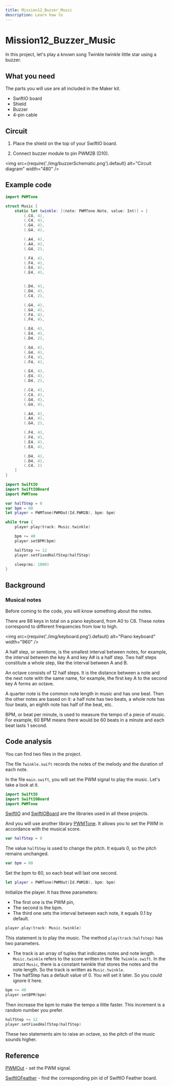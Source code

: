 ```yaml
---
title: Mission12_Buzzer_Music
description: Learn how to
---
```


# Mission12_Buzzer_Music

In this project, let's play a known song Twinkle twinkle little star using a buzzer.


## What you need

The parts you will use are all included in the Maker kit.

- SwiftIO board
- Shield
- Buzzer
- 4-pin cable


## Circuit



1. Place the shield on the top of your SwiftIO board.

2. Connect buzzer module to pin PWM2B (D10).

<img
  src={require('./img/buzzerSchematic.png').default}
  alt="Circuit diagram" width="480"
/>


## Example code

```swift title="Twinkle.swift"
import PWMTone

struct Music {
    static let twinkle: [(note: PWMTone.Note, value: Int)] = [
        (.C4, 4),
        (.C4, 4),
        (.G4, 4),
        (.G4, 4),

        (.A4, 4),
        (.A4, 4),
        (.G4, 2),

        (.F4, 4),
        (.F4, 4),
        (.E4, 4),
        (.E4, 4),


        (.D4, 4),
        (.D4, 4),
        (.C4, 2),

        (.G4, 4),
        (.G4, 4),
        (.F4, 4),
        (.F4, 4),

        (.E4, 4),
        (.E4, 4),
        (.D4, 2),

        (.G4, 4),
        (.G4, 4),
        (.F4, 4),
        (.F4, 4),

        (.E4, 4),
        (.E4, 4),
        (.D4, 2),

        (.C4, 4),
        (.C4, 4),
        (.G4, 4),
        (.G4, 4),

        (.A4, 4),
        (.A4, 4),
        (.G4, 2),

        (.F4, 4),
        (.F4, 4),
        (.E4, 4),
        (.E4, 4),

        (.D4, 4),
        (.D4, 4),
        (.C4, 2)
    ]
}

```



```swift title="main.swift"
import SwiftIO
import SwiftIOBoard
import PWMTone

var halfStep = 0
var bpm = 60
let player = PWMTone(PWMOut(Id.PWM2B), bpm: bpm)

while true {
    player.play(track: Music.twinkle)

    bpm += 40
    player.setBPM(bpm)

    halfStep += 12
    player.setFixedHalfStep(halfStep)

    sleep(ms: 1000)
}
```


<div className='row row--no-gutters'>
  <ReactPlayer
    url='https://youtu.be/Mcryb78YFe0'
    controls={true}
  />
</div>

## Background

### Musical notes

Before coming to the code, you will know something about the notes.

There are 88 keys in total on a piano keyboard, from A0 to C8. These notes correspond to different frequencies from low to high.

<img
  src={require('./img/keyboard.png').default}
  alt="Piano keyboard" width="960"
/>

A half step, or semitone, is the smallest interval between notes, for example, the interval between the key A and key A# is a half step. Two half steps constitute a whole step, like the interval between A and B.

An octave consists of 12 half steps. It is the distance between a note and the next note with the same name, for example, the first key A to the second key A forms an octave.

A quarter note is the common note length in music and has one beat. Then the other notes are based on it: a half note has two beats, a whole note has four beats, an eighth note has half of the beat, etc.

BPM, or beat per minute, is used to measure the tempo of a piece of music. For example, 60 BPM means there would be 60 beats in a minute and each beat lasts 1 second.

## Code analysis

You can find two files in the project.

The file `Twinkle.swift` records the notes of the melody and the duration of each note.

In the file `main.swift`, you will set the PWM signal to play the music. Let's take a look at it.

```swift
import SwiftIO
import SwiftIOBoard
import PWMTone 
```
[SwiftIO](https://swiftioapi.madmachine.io/) and [SwiftIOBoard](https://github.com/madmachineio/MadBoards/blob/main/Sources/SwiftIOBoard/Id.swift) are the libraries used in all these projects.

And you will use another library [PWMTone](https://github.com/madmachineio/PWMTone). It allows you to set the PWM in accordance with the musical score.

```swift
var halfStep = 0 
```
The value `halfStep` is used to change the pitch. It equals 0, so the pitch remains unchanged.

```swift
var bpm = 60 
```
Set the bpm to 60, so each beat will last one second.

```swift
let player = PWMTone(PWMOut(Id.PWM2B), bpm: bpm) 
```
Initialize the player. It has three parameters:

- The first one is the PWM pin,
- The second is the bpm.
- The third one sets the interval between each note, it equals 0.1 by default.

```swift
player.play(track: Music.twinkle) 
```
This statement is to play the music. The method `play(track:halfstep)` has two parameters.

- The track is an array of tuples that indicates notes and note length. `Music.twinkle` refers to the score written in the file `Twinkle.swift`. In the struct `Music`, there is a constant twinkle that stores the notes and the note length. So the track is written as `Music.twinkle`.
- The halfStep has a default value of 0. You will set it later. So you could ignore it here.

```swift
bpm += 40 
player.setBPM(bpm) 
```
Then increase the bpm to make the tempo a little faster. This increment is a random number you prefer.

```swift
halfStep += 12
player.setFixedHalfStep(halfStep)
```
These two statements aim to raise an octave, so the pitch of the music sounds higher.

## Reference

[PWMOut](https://swiftioapi.madmachine.io/Classes/PWMOut.html) - set the PWM signal.

[SwiftIOFeather](https://github.com/madmachineio/MadBoards/blob/main/Sources/SwiftIOFeather/Id.swift) - find the corresponding pin id of SwiftIO Feather board.